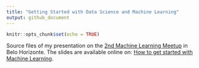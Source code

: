 ```yaml
---
title: "Getting Started with Data Science and Machine Learning"
output: github_document
---
```


```r
knitr::opts_chunk$set(echo = TRUE)
```

Source files of my presentation on the [2nd Machine Learning Meetup](https://www.meetup.com/pt-BR/Meetup-de-Machine-Learning-Belo-Horizonte/events/236280231/) in Belo Horizonte. The slides are available online on: [How to get started with Machine Learning](http://davpinto.com/ml-presentation/).